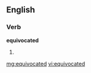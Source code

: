 ==English==

===Verb===
'''equivocated'''

# {{past of|[[equivocate]]}}

[[mg:equivocated]]
[[vi:equivocated]]